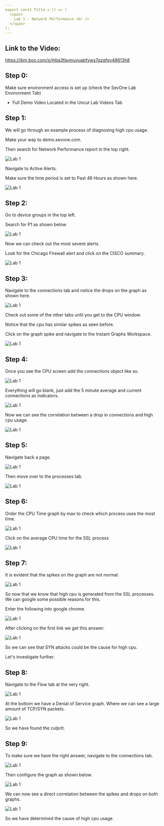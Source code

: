 ```yaml
---
export const Title = () => (
  <span>
    Lab 1 - Network Performance <br />
  </span>
);
---
```


## Link to the Video: 
https://ibm.box.com/s/jhba3faymuyuabfvws7qzqfqy48613h8

## Step 0:

Make sure environment access is set up (check the SevOne Lab Environment Tab)
* Full Demo Video Located in the Uncut Lab Videos Tab

## Step 1: 

We will go through an example process of diagnosing high cpu usage. 

Make your way to demo.sevone.com.

Then search for Network Performance report in the top right.

![Lab 1](images/1.1.png)

Navigate to Active Alerts.

Make sure the time period is set to Past 48 Hours as shown here.

![Lab 1](images/1.2.png)

## Step 2:

Go to device groups in the top left.

Search for P1 as shown below

![Lab 1](images/1.3.png)

Now we can check out the most severe alerts.

Look for the Chicago Firewall alert and click on the CISCO summary.

![Lab 1](images/1.4.png)

## Step 3:

Navigate to the connections tab and notice the drops on the graph as shown here.

![Lab 1](images/1.5.png)

Check out some of the other tabs until you get to the CPU window. 

Notice that the cpu has similar spikes as seen before. 

Click on the graph spike and navigate to the Instant Graphs Workspace.

![Lab 1](images/1.6.png)

## Step 4:

Once you see the CPU screen add the connections object like so.

![Lab 1](images/1.7.png)

Everything will go blank, just add the 5 minute average and current connections as indicators.

![Lab 1](images/1.8.png)

Now we can see the correlation between a drop in connections and high cpu usage.

![Lab 1](images/1.9.png)

## Step 5:

Navigate back a page. 

![Lab 1](images/1.10.png)

Then move over to the processes tab.

![Lab 1](images/1.11.png)

## Step 6: 

Order the CPU Time graph by max to check which process uses the most time. 

![Lab 1](images/1.12.png)

Click on the average CPU time for the SSL process

![Lab 1](images/1.13.png)

## Step 7: 

It is evident that the spikes on the graph are not normal.

![Lab 1](images/1.14.png)

So now that we know that high cpu is generated from the SSL processes. We can
google some possible reasons for this.

Enter the following into google chrome.

![Lab 1](images/1.15.png)

After clicking on the first link we get this answer:

![Lab 1](images/1.16.png)

So we can see that SYN attacks could be the cause for high cpu.

Let's investigate further.

## Step 8:

Navigate to the Flow tab at the very right.

![Lab 1](images/1.17.png)

At the bottom we have a Denial of Service graph. Where we can see
a large amount of TCP/SYN packets.

![Lab 1](images/1.18.png)

So we have found the culprit.

## Step 9:

To make sure we have the right answer, navigate to the connections tab.

![Lab 1](images/1.19.png)

Then configure the graph as shown below.

![Lab 1](images/1.20.png)

We can now see a direct correlation between the spikes and drops on both graphs.

![Lab 1](images/1.21.png)

So we have determined the cause of high cpu usage.


